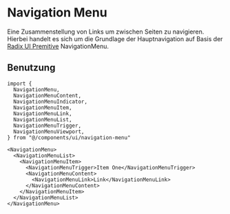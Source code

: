 
<Meta of={NavigationStories} />

# Navigation Menu

Eine Zusammenstellung von Links um zwischen Seiten zu navigieren. 
Hierbei handelt es sich um die Grundlage der Hauptnavigation auf Basis der [Radix UI Premitive](https://www.radix-ui.com/primitives/docs/components/navigation-menu) NavigationMenu.

<ShadcnDocs path="components/navigation-menu" />
<ViewSource path="components/navigation-menu.tsx" />

<Canvas of={NavigationStories.Default} />
<Controls of={NavigationStories.Default} />

## Benutzung

```tsx
import {
  NavigationMenu,
  NavigationMenuContent,
  NavigationMenuIndicator,
  NavigationMenuItem,
  NavigationMenuLink,
  NavigationMenuList,
  NavigationMenuTrigger,
  NavigationMenuViewport,
} from "@/components/ui/navigation-menu"

<NavigationMenu>
  <NavigationMenuList>
    <NavigationMenuItem>
      <NavigationMenuTrigger>Item One</NavigationMenuTrigger>
      <NavigationMenuContent>
        <NavigationMenuLink>Link</NavigationMenuLink>
      </NavigationMenuContent>
    </NavigationMenuItem>
  </NavigationMenuList>
</NavigationMenu>
```